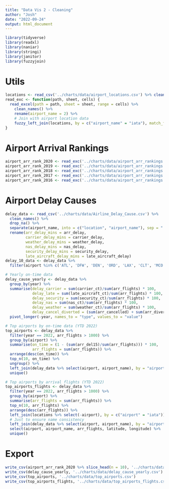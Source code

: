 ```yaml
---
title: "Data Vis 2 - Cleaning"
author: "Josh"
date: "2022-09-24"
output: html_document
---
```


```r
library(tidyverse)
library(readxl)
library(naniar)
library(stringi)
library(janitor)
library(fuzzyjoin)
```


# Utils

```r
locations <- read_csv('../charts/data/airport_locations.csv') %>% clean_names()
read_exc <- function(path, sheet, cells) {
  read_excel(path = path, sheet = sheet, range = cells) %>% 
    clean_names() %>% 
    rename(airport_name = 2) %>% 
    # Join with airport location data
    fuzzy_left_join(locations, by = c("airport_name" = "iata"), match_fun = stri_detect_fixed)
}
```

# Airport Arrival Rankings

```r
airport_arr_rank_2020 <- read_exc('../charts/data/airport_arr_rankings.xlsx', 1, 'D4:F34')
airport_arr_rank_2019 <- read_exc('../charts/data/airport_arr_rankings.xlsx', 2, 'D4:F34')
airport_arr_rank_2018 <- read_exc('../charts/data/airport_arr_rankings.xlsx', 3, 'D3:F33')
airport_arr_rank_2017 <- read_exc('../charts/data/airport_arr_rankings.xlsx', 4, 'D3:F33')
airport_arr_rank_2016 <- read_exc('../charts/data/airport_arr_rankings.xlsx', 4, 'D3:F32')
```

# Airport Delay Causes

```r
delay_data <- read_csv('../charts/data/Airline_Delay_Cause.csv') %>% 
  clean_names() %>% 
  drop_na() %>% 
  separate(airport_name, into = c("location", "airport_name"), sep = ": ") %>% 
  rename(arr_delay_mins = arr_delay, 
         carrier_delay_mins = carrier_delay, 
         weather_delay_mins = weather_delay, 
         nas_delay_mins = nas_delay, 
         security_delay_mins = security_delay, 
         late_aircraft_delay_mins = late_aircraft_delay)
delay_10_data <- delay_data %>% 
  filter(airport %in% c('ATL', 'DFW', 'DEN', 'ORD', 'LAX', 'CLT', 'MCO', 'LAS', 'PHX', 'MIA')) 
```

```r
# Yearly on-time data
delay_cause_yearly <- delay_data %>% 
  group_by(year) %>% 
  summarise(delay_carrier = sum(carrier_ct)/sum(arr_flights) * 100,
            delay_late = sum(late_aircraft_ct)/sum(arr_flights) * 100,
            delay_security = sum(security_ct)/sum(arr_flights) * 100,
            delay_nas = sum(nas_ct)/sum(arr_flights) * 100,
            delay_weather = sum(weather_ct)/sum(arr_flights) * 100,
            delay_cancel_diverted = (sum(arr_cancelled) + sum(arr_diverted))/sum(arr_flights) * 100) %>% 
  pivot_longer(-year, names_to = "type", values_to = "value")
```

```r
# Top airports by on-time data (YTD 2022)
top_airports <- delay_data %>% 
  filter(year == 2022, arr_flights > 1000) %>% 
  group_by(airport) %>% 
  summarise(on_time = (1 - (sum(arr_del15)/sum(arr_flights))) * 100,
            arr_flights = sum(arr_flights)) %>% 
  arrange(desc(on_time)) %>% 
  top_n(10, on_time) %>% 
  ungroup() %>% 
  left_join(delay_data %>% select(airport, airport_name), by = "airport") %>% 
  unique()

# Top airports by arrival flights (YTD 2022)
top_airports_flights <- delay_data %>% 
  filter(year == 2022, arr_flights > 1000) %>% 
  group_by(airport) %>% 
  summarise(arr_flights = sum(arr_flights)) %>% 
  top_n(10, arr_flights) %>%
  arrange(desc(arr_flights)) %>% 
  left_join(locations %>% select(-airport), by = c("airport" = "iata")) %>%
  # Just to ensure name consistency
  left_join(delay_data %>% select(airport, airport_name), by = "airport") %>% 
  select(airport, airport_name, arr_flights, latitude, longitude) %>% 
  unique()
```


# Export

```r
write_csv(airport_arr_rank_2020 %>% slice_head(n = 10), '../charts/data/airport_arr_rank_2020.csv')
write_csv(delay_cause_yearly, '../charts/data/delay_cause_yearly.csv')
write_csv(top_airports, '../charts/data/top_airports.csv')
write_csv(top_airports_flights, '../charts/data/top_airports_flights.csv')
```


